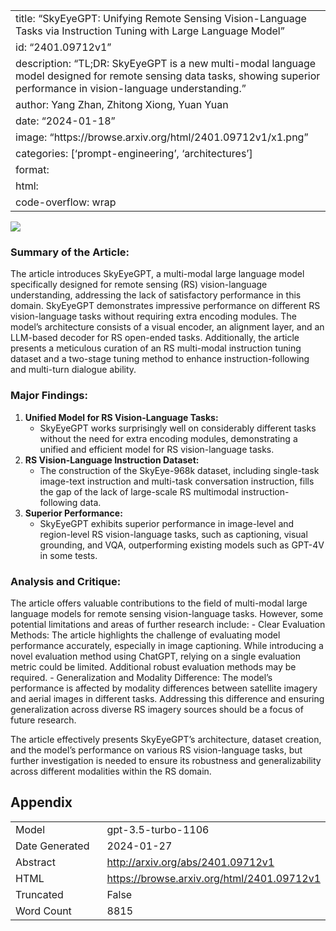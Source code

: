 
---
title: "SkyEyeGPT: Unifying Remote Sensing Vision-Language Tasks via Instruction Tuning with Large Language Model"
id: "2401.09712v1"
description: "TL;DR: SkyEyeGPT is a new multi-modal language model designed for remote sensing data tasks, showing superior performance in vision-language understanding."
author: Yang Zhan, Zhitong Xiong, Yuan Yuan
date: "2024-01-18"
image: "https://browse.arxiv.org/html/2401.09712v1/x1.png"
categories: ['prompt-engineering', 'architectures']
format:
  html:
    code-overflow: wrap
---

![](https://browse.arxiv.org/html/2401.09712v1/x1.png)

### Summary of the Article:

The article introduces SkyEyeGPT, a multi-modal large language model specifically designed for remote sensing (RS) vision-language understanding, addressing the lack of satisfactory performance in this domain. SkyEyeGPT demonstrates impressive performance on different RS vision-language tasks without requiring extra encoding modules. The model's architecture consists of a visual encoder, an alignment layer, and an LLM-based decoder for RS open-ended tasks. Additionally, the article presents a meticulous curation of an RS multi-modal instruction tuning dataset and a two-stage tuning method to enhance instruction-following and multi-turn dialogue ability.

### Major Findings:
1. **Unified Model for RS Vision-Language Tasks:**
   - SkyEyeGPT works surprisingly well on considerably different tasks without the need for extra encoding modules, demonstrating a unified and efficient model for RS vision-language tasks.
  
2. **RS Vision-Language Instruction Dataset:**
   - The construction of the SkyEye-968k dataset, including single-task image-text instruction and multi-task conversation instruction, fills the gap of the lack of large-scale RS multimodal instruction-following data.

3. **Superior Performance:**
   - SkyEyeGPT exhibits superior performance in image-level and region-level RS vision-language tasks, such as captioning, visual grounding, and VQA, outperforming existing models such as GPT-4V in some tests.

### Analysis and Critique:
The article offers valuable contributions to the field of multi-modal large language models for remote sensing vision-language tasks. However, some potential limitations and areas of further research include:
- Clear Evaluation Methods: The article highlights the challenge of evaluating model performance accurately, especially in image captioning. While introducing a novel evaluation method using ChatGPT, relying on a single evaluation metric could be limited. Additional robust evaluation methods may be required.
- Generalization and Modality Difference: The model's performance is affected by modality differences between satellite imagery and aerial images in different tasks. Addressing this difference and ensuring generalization across diverse RS imagery sources should be a focus of future research.

The article effectively presents SkyEyeGPT's architecture, dataset creation, and the model's performance on various RS vision-language tasks, but further investigation is needed to ensure its robustness and generalizability across different modalities within the RS domain.

## Appendix

|          |          |
|----------|----------|
| Model     | gpt-3.5-turbo-1106       |
| Date Generated     | 2024-01-27       |
| Abstract | [http://arxiv.org/abs/2401.09712v1](http://arxiv.org/abs/2401.09712v1)        |
| HTML     | [https://browse.arxiv.org/html/2401.09712v1](https://browse.arxiv.org/html/2401.09712v1)       |
| Truncated       | False       |
| Word Count       | 8815       |
